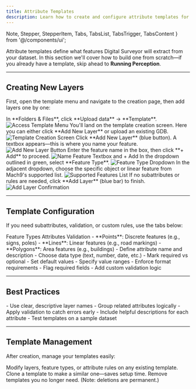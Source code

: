 ```yaml
---
title: Attribute Templates
description: Learn how to create and configure attribute templates for feature extraction
---
```


  Note,
  Stepper,
  StepperItem,
  Tabs,
  TabsList,
  TabsTrigger,
  TabsContent
} from '@/components/ui';

Attribute templates define what features Digital Surveyor will extract from your dataset. In this section we'll cover how to build one from scratch—if you already have a template, skip ahead to **Running Perception**.

---

## Creating New Layers

First, open the template menu and navigate to the creation page, then add layers one by one:

<Stepper>
  <StepperItem title="Step 1: Access Template Menu">
    In **Folders & Files**, click **Upload data** → **Template**.  
    <img src="/images/image66.png" alt="Access Template Menu" />
  </StepperItem>

  <StepperItem title="Step 2: Open Creation Page">
    You'll land on the template creation screen. Here you can either click **Add New Layer** or upload an existing GDB.  
    <img src="/images/image54.png" alt="Template Creation Screen" />
  </StepperItem>

  <StepperItem title="Step 3: Add New Layer">
    Click **Add New Layer** (blue button). A textbox appears—this is where you name your feature.  
    <img src="/images/image43.png" alt="Add New Layer Button" />
  </StepperItem>

  <StepperItem title="Step 4: Name Your Feature">
    Enter the feature name in the box, then click **+ Add** to proceed.  
    <img src="/images/image60.png" alt="Name Feature Textbox and + Add" />
  </StepperItem>

  <StepperItem title="Step 5: Choose Feature Type">
    In the dropdown outlined in green, select **Feature Type**.  
    <img src="/images/image51.png" alt="Feature Type Dropdown" />
  </StepperItem>

  <StepperItem title="Step 6: Select Specific Feature">
    In the adjacent dropdown, choose the specific object or linear feature from Mach9's supported list.  
    <img src="/images/image58.png" alt="Supported Features List" />
  </StepperItem>

  <StepperItem title="Step 7: Finalize Layer">
    If no subattributes or rules are needed, click **Add Layer** (blue bar) to finish.  
    <img src="/images/image42.png" alt="Add Layer Confirmation" />
  </StepperItem>
</Stepper>

---

## Template Configuration

If you need subattributes, validation, or custom rules, use the tabs below:

<Tabs defaultValue="types">
  <TabsList>
    <TabsTrigger value="types">Feature Types</TabsTrigger>
    <TabsTrigger value="attributes">Attributes</TabsTrigger>
    <TabsTrigger value="validation">Validation</TabsTrigger>
  </TabsList>

  <TabsContent value="types">
    <Note>
      - **Points**: Discrete features (e.g., signs, poles)  
      - **Lines**: Linear features (e.g., road markings)  
      - **Polygons**: Area features (e.g., buildings)
    </Note>
  </TabsContent>

  <TabsContent value="attributes">
    <Note>
      - Define attribute name and description  
      - Choose data type (text, number, date, etc.)  
      - Mark required vs optional  
      - Set default values  
    </Note>
  </TabsContent>

  <TabsContent value="validation">
    <Note>
      - Specify value ranges  
      - Enforce format requirements  
      - Flag required fields  
      - Add custom validation logic  
    </Note>
  </TabsContent>
</Tabs>

---

## Best Practices

<Note type="tip">
  - Use clear, descriptive layer names  
  - Group related attributes logically  
  - Apply validation to catch errors early  
  - Include helpful descriptions for each attribute  
  - Test templates on a sample dataset  
</Note>

---

## Template Management

After creation, manage your templates easily:

<Stepper>
  <StepperItem title="Edit Templates">
    Modify layers, feature types, or attribute rules on any existing template.
  </StepperItem>
  <StepperItem title="Duplicate Templates">
    Clone a template to make a similar one—saves setup time.
  </StepperItem>
  <StepperItem title="Delete Templates">
    Remove templates you no longer need. (Note: deletions are permanent.)
  </StepperItem>
</Stepper>

